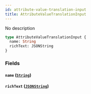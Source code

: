 ```yaml
---
id: attribute-value-translation-input
title: AttributeValueTranslationInput
---
```


No description

```graphql
type AttributeValueTranslationInput {
  name: String
  richText: JSONString
}
```

### Fields

#### `name` ([`String`](../../../developer/api-reference/scalars/string))

#### `richText` ([`JSONString`](../../../developer/api-reference/scalars/json-string))
